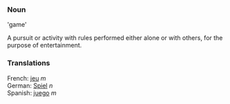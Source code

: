 ===Noun===

'game'

A pursuit or activity with rules performed either alone or with others, for the purpose of entertainment.

===Translations===
French: [[jeu]] ''m''<br>
German: [[Spiel]] ''n''<br>
Spanish: [[juego]] ''m''